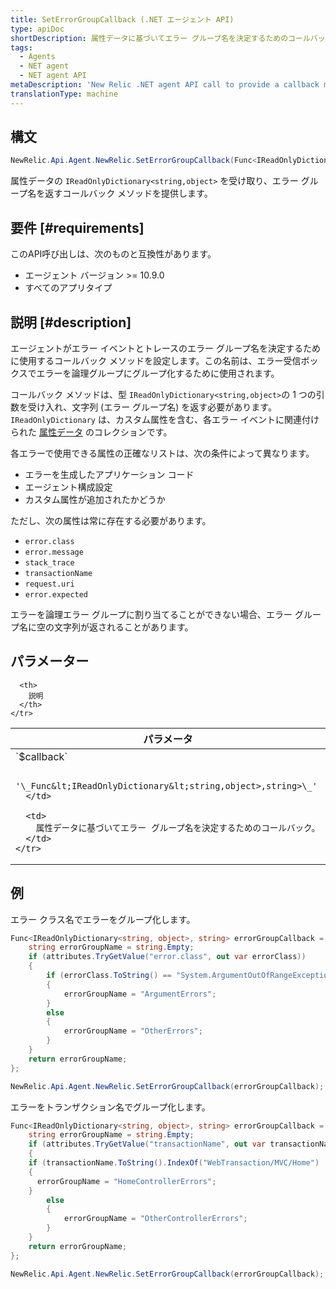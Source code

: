 ```yaml
---
title: SetErrorGroupCallback (.NET エージェント API)
type: apiDoc
shortDescription: 属性データに基づいてエラー グループ名を決定するためのコールバック メソッドを提供する
tags:
  - Agents
  - NET agent
  - NET agent API
metaDescription: 'New Relic .NET agent API call to provide a callback method for determining the error group name for an error, based on attribute data.'
translationType: machine
---
```


## 構文

```cs
NewRelic.Api.Agent.NewRelic.SetErrorGroupCallback(Func<IReadOnlyDictionary<string,object>, string> errorGroupCallback);
```

属性データの `IReadOnlyDictionary<string,object>` を受け取り、エラー グループ名を返すコールバック メソッドを提供します。

## 要件 [#requirements]

このAPI呼び出しは、次のものと互換性があります。

* エージェント バージョン >= 10.9.0
* すべてのアプリタイプ

## 説明 [#description]

エージェントがエラー イベントとトレースのエラー グループ名を決定するために使用するコールバック メソッドを設定します。この名前は、エラー受信ボックスでエラーを論理グループにグループ化するために使用されます。

コールバック メソッドは、型 `IReadOnlyDictionary<string,object>`の 1 つの引数を受け入れ、文字列 (エラー グループ名) を返す必要があります。 `IReadOnlyDictionary` は、カスタム属性を含む、各エラー イベントに関連付けられた [属性データ](/docs/apm/agents/manage-apm-agents/agent-data/agent-attributes/) のコレクションです。

各エラーで使用できる属性の正確なリストは、次の条件によって異なります。

* エラーを生成したアプリケーション コード
* エージェント構成設定
* カスタム属性が追加されたかどうか

ただし、次の属性は常に存在する必要があります。

* `error.class`
* `error.message`
* `stack_trace`
* `transactionName`
* `request.uri`
* `error.expected`

エラーを論理エラー グループに割り当てることができない場合、エラー グループ名に空の文字列が返されることがあります。

## パラメーター

<table>
  <thead>
    <tr>
      <th width="25%">
        パラメータ
      </th>

      <th>
        説明
      </th>
    </tr>
  </thead>

  <tbody>
    <tr>
      <td>
        `$callback`

        '\_Func&lt;IReadOnlyDictionary&lt;string,object>,string>\_'
      </td>

      <td>
        属性データに基づいてエラー グループ名を決定するためのコールバック。
      </td>
    </tr>
  </tbody>
</table>

## 例

エラー クラス名でエラーをグループ化します。

```cs
Func<IReadOnlyDictionary<string, object>, string> errorGroupCallback = (attributes) => {
	string errorGroupName = string.Empty;
	if (attributes.TryGetValue("error.class", out var errorClass))
	{
		if (errorClass.ToString() == "System.ArgumentOutOfRangeException" || errorClass.ToString() == "System.ArgumentNullException")
		{
			errorGroupName = "ArgumentErrors";
		}
		else
		{
			errorGroupName = "OtherErrors";
		}
	}
	return errorGroupName;
};

NewRelic.Api.Agent.NewRelic.SetErrorGroupCallback(errorGroupCallback);
```

エラーをトランザクション名でグループ化します。

```cs
Func<IReadOnlyDictionary<string, object>, string> errorGroupCallback = (attributes) => {
	string errorGroupName = string.Empty;
	if (attributes.TryGetValue("transactionName", out var transactionName))
	{
    if (transactionName.ToString().IndexOf("WebTransaction/MVC/Home") != -1)
    {
      errorGroupName = "HomeControllerErrors";
    }
		else
		{
			errorGroupName = "OtherControllerErrors";
		}
	}
	return errorGroupName;
};

NewRelic.Api.Agent.NewRelic.SetErrorGroupCallback(errorGroupCallback);
```
